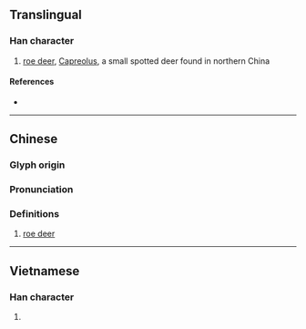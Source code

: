 {{also|麅}}
{{character info/new}}
==Translingual==

===Han character===
{{Han char|rn=94|rad=犬|as=05|sn=8|four=|canj=KHPRU|ids=⿰犭包}}

# [[roe deer]], [[Capreolus]], a small spotted deer found in northern China

====References====
* {{Han ref|kx=0708.240|dkj=20328|dj=1121.080|hdz=21341.080|uh=72CD|ud=29389}}

----

==Chinese==
{{zh-forms}}

===Glyph origin===
{{Han etym}}

===Pronunciation===
{{zh-pron
|m=páo
|c=paau4
|mc=y
|oc=y
|cat=
}}

===Definitions===
{{zh-hanzi}}

# [[roe deer]]

----

==Vietnamese==

===Han character===
{{vi-hantu|bào|rs=犬05}}

# {{rfdef|vi}}

{{cln|vi|Han tu}}